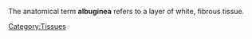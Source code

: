 
The anatomical term <b>albuginea</b> refers to a layer of white, fibrous tissue.


{{anatomy-stub}}


[[Category:Tissues]]
